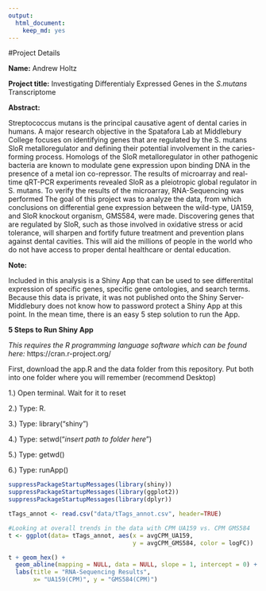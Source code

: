 ```yaml
---
output: 
  html_document: 
    keep_md: yes
---
```


#Project Details

**Name:** Andrew Holtz

**Project title:** Investigating Differentialy Expressed Genes in the 
*S.mutans* Transcriptome

**Abstract:**

Streptococcus mutans is the principal causative agent of dental 
caries in humans. A major research objective in the Spatafora Lab at Middlebury
College focuses on identifying genes that are regulated by the S. mutans SloR
metalloregulator and defining their potential involvement in the caries-forming
process. Homologs of the SloR metalloregulator in other pathogenic bacteria are
known to modulate gene expression upon binding DNA in the presence of a metal 
ion co-repressor. The results of microarray and real-time qRT-PCR experiments
revealed SloR as a pleiotropic global regulator in S. mutans. To verify the 
results of the microarray, RNA-Sequencing was performed The goal of this project
was to analyze the data, from  which conclusions on differential gene expression
between the wild-type, UA159, and SloR knockout organism, GMS584, were made.
Discovering genes that are regulated by SloR, such as those involved in 
oxidative stress or acid tolerance, will sharpen and fortify future treatment 
and prevention plans against dental cavities. This will aid the millions of 
people in the world who do not have access to proper dental healthcare or dental
education.

**Note:**

Included in this analysis is a Shiny App that can be used to see differentital
expression of specific genes, specific gene ontologies, and search terms. 
Because this data is private, it was not published onto the Shiny Server- 
Middlebury does not know how to password protect a Shiny App at this point. In
the mean time, there is an easy 5 step solution to run the App.

**5 Steps to Run Shiny App**

*This requires the R programming language software which can be found here:* 
https://cran.r-project.org/

First, download the app.R and the data folder from this repository. Put both
into one folder where you will remember (recommend Desktop)

1.) Open terminal. Wait for it to reset

2.) Type: R.

3.) Type: library(“shiny”)

4.) Type: setwd(“*insert path to folder here*”)

5.) Type: getwd()

6.) Type: runApp()

```r
suppressPackageStartupMessages(library(shiny))
suppressPackageStartupMessages(library(ggplot2))
suppressPackageStartupMessages(library(dplyr))

tTags_annot <- read.csv("data/tTags_annot.csv", header=TRUE)

#Looking at overall trends in the data with CPM UA159 vs. CPM GMS584
t <- ggplot(data= tTags_annot, aes(x = avgCPM_UA159, 
                                   y = avgCPM_GMS584, color = logFC))  

t + geom_hex() + 
  geom_abline(mapping = NULL, data = NULL, slope = 1, intercept = 0) +
  labs(title = "RNA-Sequencing Results",
       x= "UA159(CPM)", y = "GMS584(CPM)")

```



